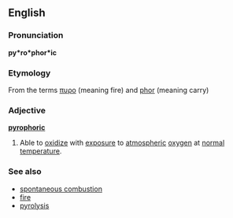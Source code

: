 ==English==
===Pronunciation===
'''py*ro*phor*ic'''
===Etymology===
From the {{Gr.}} terms [[πυρο]] (meaning fire) and [[phor]] (meaning carry)

=== Adjective ===
'''[[pyrophoric]]'''
#Able to [[oxidize]] with [[exposure]] to [[atmospheric]] [[oxygen]] at [[normal]] [[temperatures|temperature]].

===See also===
*[[spontaneous combustion]]
*[[fire]]
*[[pyrolysis]]